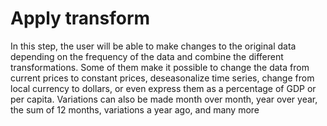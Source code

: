 # Apply transform

In this step, the user will be able to make changes to the original data depending on the frequency of the data and combine the different transformations. Some of them make it possible to change the data from current prices to constant prices, deseasonalize time series, change from local currency to dollars, or even express them as a percentage of GDP or per capita. Variations can also be made month over month, year over year, the sum of 12 months, variations a year ago, and many more